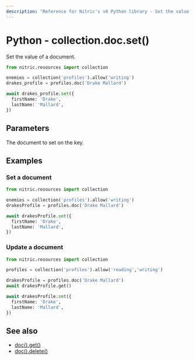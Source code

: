 ```yaml
---
description: "Reference for Nitric's v0 Python library - Set the value of a document."
---
```


# Python - collection.doc.set()

Set the value of a document.

```python
from nitric.resources import collection

enemies = collection('profiles').allow('writing')
drakes_profile = profiles.doc('Drake Mallard')

await drakes_profile.set({
  firstName: 'Drake',
  lastName: 'Mallard',
})
```

## Parameters

<Properties>
  <Property name="document" required type="object">
    The document to set on the key.
  </Property>
</Properties>

## Examples

### Set a document

```python
from nitric.resources import collection

enemies = collection('profiles').allow('writing')
drakesProfile = profiles.doc('Drake Mallard')

await drakesProfile.set({
  firstName: 'Drake',
  lastName: 'Mallard',
})
```

### Update a document

```python
from nitric.resources import collection

profiles = collection('profiles').allow('reading','writing')

drakesProfile = profiles.doc('Drake Mallard')
await drakesProfile.get()

await drakesProfile.set({
  firstName: 'Drake',
  lastName: 'Mallard',
})
```

## See also

- [doc().get()](./collection-doc-get)
- [doc().delete()](./collection-doc-delete)
